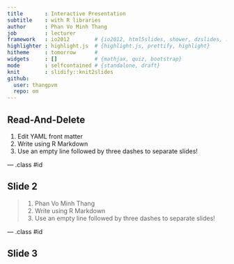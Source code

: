 ```yaml
---
title       : Interactive Presentation
subtitle    : with R libraries
author      : Phan Vo Minh Thang
job         : lecturer
framework   : io2012        # {io2012, html5slides, shower, dzslides, ...}
highlighter : highlight.js  # {highlight.js, prettify, highlight}
hitheme     : tomorrow      # 
widgets     : []            # {mathjax, quiz, bootstrap}
mode        : selfcontained # {standalone, draft}
knit        : slidify::knit2slides
github:
  user: thangpvm
  repo: om
---
```


## Read-And-Delete

1. Edit YAML front matter
2. Write using R Markdown
3. Use an empty line followed by three dashes to separate slides!

--- .class #id 

## Slide 2


>1. Phan Vo Minh Thang
>2. Write using R Markdown
>3. Use an empty line followed by three dashes to separate slides!

--- .class #id 

## Slide 3

